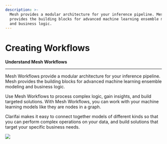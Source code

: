 ```yaml
---
description: >-
  Mesh provides a modular architecture for your inference pipeline. Mesh
  provides the building blocks for advanced machine learning ensemble modeling
  and business logic.
---
```


# Creating Workflows

**Understand Mesh Workflows**
<hr />

Mesh Workflows provide a modular architecture for your inference pipeline. Mesh provides the building blocks for advanced machine learning ensemble modeling and business logic.

Use Mesh Workflows to process complex logic, gain insights, and build targeted solutions. With Mesh Workflows, you can work with your machine learning models like they are nodes in a graph. 

Clarifai makes it easy to connect together models of different kinds so that you can perform complex operations on your data, and build solutions that target your specific business needs.

![](/img/mesh.svg)


<DocCardList items={useCurrentSidebarCategory().items}/>
